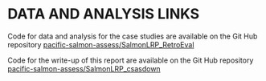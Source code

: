 <!-- The following code should appear at the beginning of the first appendix.
After that, all subsequent sections will be turned into appendices. -->


# DATA AND ANALYSIS LINKS {#app:github-appendix}

Code for data and analysis for the case studies are available on the Git Hub repository [pacific-salmon-assess/SalmonLRP_RetroEval](https://github.com/Pacific-salmon-assess/SalmonLRP_RetroEval)

Code for the write-up of this report are available on the Git Hub repository [pacific-salmon-assess/SalmonLRP_csasdown](https://github.com/Pacific-salmon-assess/SalmonLRP_csasdown)
